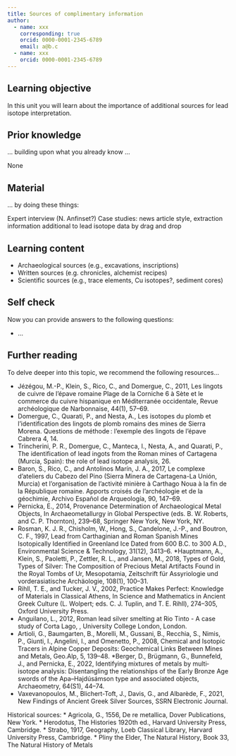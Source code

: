 ```yaml
---
title: Sources of complimentary information
author: 
  - name: xxx
    corresponding: true
    orcid: 0000-0001-2345-6789
    email: a@b.c
  - name: xxx
    orcid: 0000-0001-2345-6789
---
```


## Learning objective
In this unit you will learn about the importance of additional sources for lead isotope interpretation.

## Prior knowledge
... building upon what you already know ... 

None

## Material
... by doing these things: 

Expert interview (N. Anfinset?)
Case studies: news article style, extraction information additional to lead isotope data by drag and drop

## Learning content

* Archaeological sources (e.g., excavations, inscriptions)
* Written sources (e.g. chronicles, alchemist recipes)
* Scientific sources (e.g., trace elements, Cu isotopes?, sediment cores)

## Self check
Now you can provide answers to the following questions: 

* ... 

## Further reading
To delve deeper into this topic, we recommend the following resources... 

* Jézégou, M.-P., Klein, S., Rico, C., and Domergue, C., 2011, Les lingots de cuivre de l’épave romaine Plage de la Corniche 6 à Sète et le commerce du cuivre hispanique en Méditerranée occidentale, Revue archéologique de Narbonnaise, 44(1), 57–69.
* Domergue, C., Quarati, P., and Nesta, A., Les isotopes du plomb et l’identification des lingots de plomb romains des mines de Sierra Morena. Questions de méthode : l’exemple des lingots de l’épave Cabrera 4, 14.
* Trincherini, P. R., Domergue, C., Manteca, I., Nesta, A., and Quarati, P., The identification of lead ingots from the Roman mines of Cartagena (Murcia, Spain): the role of lead isotope analysis, 26.
* Baron, S., Rico, C., and Antolinos Marín, J. A., 2017, Le complexe d’ateliers du Cabezo del Pino (Sierra Minera de Cartagena-La Unión, Murcia) et l’organisation de l’activité minière à Carthago Noua à la fin de la République romaine. Apports croisés de l’archéologie et de la géochimie, Archivo Español de Arqueología, 90, 147–69.
* Pernicka, E., 2014, Provenance Determination of Archaeological Metal Objects, In Archaeometallurgy in Global Perspective (eds. B. W. Roberts, and C. P. Thornton), 239–68, Springer New York, New York, NY.
* Rosman, K. J. R., Chisholm, W., Hong, S., Candelone, J.-P., and Boutron, C. F., 1997, Lead from Carthaginian and Roman Spanish Mines Isotopically Identified in Greenland Ice Dated from 600 B.C. to 300 A.D., Environmental Science & Technology, 31(12), 3413–6.
*Hauptmann, A., Klein, S., Paoletti, P., Zettler, R. L., and Jansen, M., 2018, Types of Gold, Types of Silver: The Composition of Precious Metal Artifacts Found in the Royal Tombs of Ur, Mesopotamia, Zeitschrift für Assyriologie und vorderasiatische Archäologie, 108(1), 100–31.
* Rihll, T. E., and Tucker, J. V., 2002, Practice Makes Perfect: Knowledge of Materials in Classical Athens, In Science and Mathematics in Ancient Greek Culture (L. Wolpert; eds. C. J. Tuplin, and T. E. Rihll), 274–305, Oxford University Press.
* Anguilano, L., 2012, Roman lead silver smelting at Rio Tinto - A case study of Corta Lago, , University College London, London.
* Artioli, G., Baumgarten, B., Morelli, M., Gussani, B., Recchia, S., Nimis, P., Giunti, I., Angelini, I., and Omenetto, P., 2008, Chemical and Isotopic Tracers in Alpine Copper Deposits: Geochemical Links Between Mines and Metals, Geo.Alp, 5, 139–48.
*Berger, D., Brügmann, G., Bunnefeld, J., and Pernicka, E., 2022, Identifying mixtures of metals by multi‐isotope analysis: Disentangling the relationships of the Early Bronze Age swords of the Apa–Hajdúsámson type and associated objects, Archaeometry, 64(S1), 44–74.
* Vaxevanopoulos, M., Blichert-Toft, J., Davis, G., and Albarède, F., 2021, New Findings of Ancient Greek Silver Sources, SSRN Electronic Journal.

Historical sources:
* Agricola, G., 1556, De re metallica, Dover Publications, New York.
* Herodotus, The Histories 1920th ed., Harvard University Press, Cambridge.
* Strabo, 1917, Geography, Loeb Classical Library, Harvard University Press, Cambridge.
* Pliny the Elder, The Natural History, Book 33, The Natural History of Metals